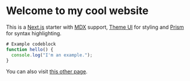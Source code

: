 # Welcome to my cool website

This is a [Next.js][] starter with [MDX][] support, [Theme UI][] for styling and [Prism][] for syntax highlighting.

[next.js]: https://nextjs.org
[mdx]: https://mdxjs.com
[theme ui]: https://theme-ui.com
[prism]: https://github.com/formidablelabs/prism-react-renderer

```js
# Example codeblock
function hello() {
  console.log("I'm an example.");
}
```

You can also visit [this other page](/example).
